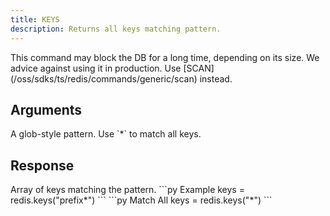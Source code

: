 ```yaml
---
title: KEYS
description: Returns all keys matching pattern.
---
```


<Warning>
This command may block the DB for a long time, depending on its size. We advice against using it in production. Use [SCAN](/oss/sdks/ts/redis/commands/generic/scan) instead.
</Warning>


## Arguments

<ParamField body="match" type="str" required>
  A glob-style pattern. Use `*` to match all keys.
</ParamField>

## Response

<ResponseField type="List[str]">
  Array of keys matching the pattern.
</ResponseField>

<RequestExample>
```py Example
keys = redis.keys("prefix*")
```
```py Match All
keys = redis.keys("*")
```
</RequestExample>
